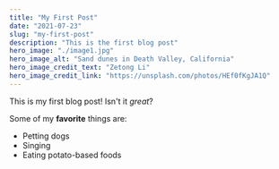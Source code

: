 ```yaml
---
title: "My First Post"
date: "2021-07-23"
slug: "my-first-post"
description: "This is the first blog post"
hero_image: "./image1.jpg"
hero_image_alt: "Sand dunes in Death Valley, California"
hero_image_credit_text: "Zetong Li"
hero_image_credit_link: "https://unsplash.com/photos/HEf0fKgJA1Q"
---
```


This is my first blog post! Isn't it *great*?

Some of my **favorite** things are:

* Petting dogs
* Singing
* Eating potato-based foods